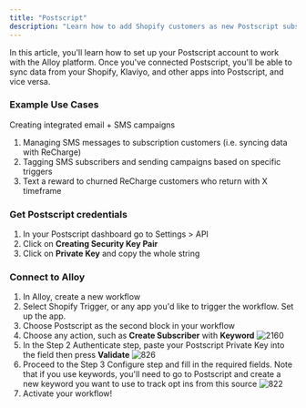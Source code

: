```yaml
---
title: "Postscript"
description: "Learn how to add Shopify customers as new Postscript subscribers"
---
```


In this article, you'll learn how to set up your Postscript account to work with the Alloy platform. Once you've connected Postscript, you'll be able to sync data from your Shopify, Klaviyo, and other apps into Postscript, and vice versa.

### Example Use Cases

Creating integrated email + SMS campaigns

1. Managing SMS messages to subscription customers (i.e. syncing data with ReCharge)
2. Tagging SMS subscribers and sending campaigns based on specific triggers
3. Text a reward to churned ReCharge customers who return with X timeframe

### Get Postscript credentials

1. In your Postscript dashboard go to Settings > API
2. Click on **Creating Security Key Pair**
3. Click on **Private Key** and copy the whole string

### Connect to Alloy

1. In Alloy, create a new workflow
2. Select Shopify Trigger, or any app you'd like to trigger the workflow. Set up the app.
3. Choose Postscript as the second block in your workflow
4. Choose any action, such as **Create Subscriber** with **Keyword**
![2160](/images/e2ad0cd-p1.png "p1.png") 
1. In the Step 2 Authenticate step, paste your Postscript Private Key into the field then press **Validate**
![826](/images/a071bf0-p2.png "p2.png") 
1. Proceed to the Step 3 Configure step and fill in the required fields. Note that if you use keywords, you'll need to go to Postscript and create a new keyword you want to use to track opt ins from this source
![822](/images/a78a1fe-p3.png "p3.png") 
1. Activate your workflow!